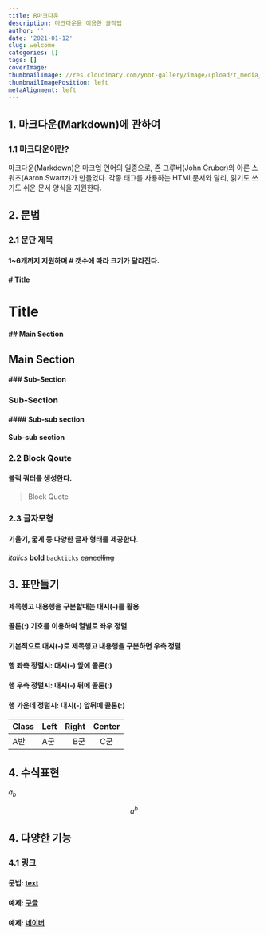 ```yaml
---
title: R마크다운
description: 마크다운을 이용한 글작업
author: ''
date: '2021-01-12'
slug: welcome
categories: []
tags: []
coverImage: 
thumbnailImage: //res.cloudinary.com/ynot-gallery/image/upload/t_media_lib_thumb/v1610536639/blog/hex-rmarkdown_tpnhdw.png
thumbnailImagePosition: left
metaAlignment: left
---
```


## 1. 마크다운(Markdown)에 관하여

### 1.1 마크다운이란?

마크다운(Markdown)은 마크업 언어의 일종으로, 존 그루버(John Gruber)와 아론 스워츠(Aaron Swartz)가 만들었다. 각종 태그를 사용하는 HTML문서와 달리, 읽기도 쓰기도 쉬운 문서 양식을 지원한다.

## 2. 문법

### 2.1 문단 제목
#### 1~6개까지 지원하며 # 갯수에 따라 크기가 달라진다.

#### # Title
# Title

#### ## Main Section
## Main Section

#### ### Sub-Section
### Sub-Section

#### #### Sub-sub section
#### Sub-sub section


### 2.2 Block Qoute
#### 블럭 쿼터를 생성한다.
> Block Quote

### 2.3 글자모형
#### 기울기, 굷게 등 다양한 글자 형태를 제공한다.
*italics*
**bold**
`backticks`
~~cancelling~~


## 3. 표만들기
#### 제목행고 내용행을 구분할때는 대시(-)를 활용
#### 콜론(:) 기호를 이용하여 열별로 좌우 정렬
#### 기본적으로 대시(-)로 제목행고 내용행을 구분하면 우측 정렬
#### 행 좌측 정렬시: 대시(-) 앞에 콜론(:)
#### 행 우측 정렬시: 대시(-) 뒤에 콜론(:)
#### 행 가운데 정렬시: 대시(-) 앞뒤에 콜론(:)

|Class|Left|Right|Center|
|-----|:---|----:|:----:|
|A반|A군|B군|C군|


## 4. 수식표현
$a_{b}$

$$a^{b}$$

## 4. 다양한 기능
### 4.1 링크
#### 문법: [text](링크)
#### 예제: [구글](https://www.google.com)
#### 예제: [네이버](https://www.naver.com)

